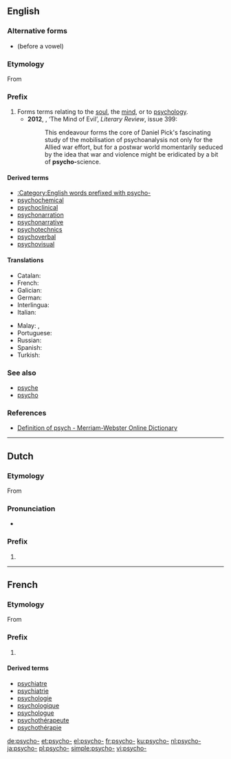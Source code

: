 {{also|psycho}}
==English==

===Alternative forms===
* {{l|en|psych-}} (before a vowel)

===Etymology===
From {{etyl|grc|en}} {{term|ψυχή||lang=grc|soul}}

===Prefix===
{{en-prefix}}

# Forms terms relating to the [[soul]], the [[mind]], or to [[psychology]].
#* '''2012''', {{w|Richard Overy}}, ‘The Mind of Evil’, ''Literary Review'', issue 399:
#*: This endeavour forms the core of Daniel Pick's fascinating study of the mobilisation of psychoanalysis not only for the Allied war effort, but for a postwar world momentarily seduced by the idea that war and violence might be eridicated by a bit of '''psycho-'''science.

====Derived terms====
* [[:Category:English words prefixed with psycho-]]
* [[psychochemical]]
* [[psychoclinical]]
* [[psychonarration]]
* [[psychonarrative]]
* [[psychotechnics]]
* [[psychoverbal]]
* [[psychovisual]]

====Translations====
{{trans-top|relating to the mind}}
* Catalan: {{t|ca|psico-}}
* French: {{t+|fr|psycho-}}
* Galician: {{t+|gl|psico-}}
* German: {{t+|de|psycho-}}
* Interlingua: {{t|ia|psycho-}}
* Italian: {{t+|it|psico-}}
{{trans-mid}}
* Malay: {{t|ms|psiko-}}, {{t|ms|jiwa}}
* Portuguese: {{t+|pt|psico-}}
* Russian: {{t|ru|психо-}}
* Spanish: {{t|es|psico-}}
* Turkish: {{t|tr|psiko-}}
{{trans-bottom}}

===See also===
* [[psyche]]
* [[psycho]]

===References===
* [http://m-w.com/dictionary/psych- Definition of psych - Merriam-Webster Online Dictionary]

----

==Dutch==

===Etymology===
From {{etyl|grc|nl}} {{term|ψυχή||lang=grc|soul}}

===Pronunciation===
* {{audio|Nl-psycho-.ogg|Audio|lang=nl}}

===Prefix===
{{head|nl|prefix}}

# {{l|en|psycho-}}

{{prefixsee|nl}}

----

==French==

===Etymology===
From {{etyl|grc|fr}} {{term|ψυχή||lang=grc|soul}}

===Prefix===
{{head|fr|prefix}}

# {{l|en|psycho-}}

====Derived terms====
{{der-top|psycho-}}
* [[psychiatre]]
* [[psychiatrie]]
* [[psychologie]]
* [[psychologique]]
* [[psychologue]]
* [[psychothérapeute]]
* [[psychothérapie]]
{{der-bottom}}

[[de:psycho-]]
[[et:psycho-]]
[[el:psycho-]]
[[fr:psycho-]]
[[ku:psycho-]]
[[nl:psycho-]]
[[ja:psycho-]]
[[pl:psycho-]]
[[simple:psycho-]]
[[vi:psycho-]]